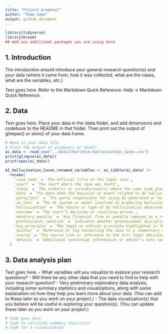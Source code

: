 ```yaml
---
title: "Project proposal"
author: "Team name"
output: github_document
---
```


```r
library(tidyverse)
library(broom)
## Add any additional packages you are using here
```

## 1. Introduction

The introduction should introduce your general research question(s) and your data (where it came from, how it was collected, what are the cases, what are the variables, etc.).

Text goes here. Refer to the Markdown Quick Reference: Help -> Markdown Quick Reference. 

## 2. Data

Text goes here. Place your data in the /data folder, and add dimensions and codebook to the README in that folder. Then print out the output of glimpse() or skim() of your data frame.

```r
# Read in your data file
# Print the output of glimpse() or skim()
ai_data <- read_csv("../data/Charlotin-hallucination_cases.csv")
print(glimpse(ai_data))
print(spec(ai_data))


```
```r
AI_Hallucination_Cases_renamed_variables <- as_tibble(ai_data) |>
  rename(
    `case_name` = `The official title of the legal case`,
    `court` = `The court where the case was heard`,
    `state` = `The state(s) or jurisdiction(s) where the case took place`,
    `date` = `The date when the decision or event related to AI hallucination occurred`,
    `party(ies)` = `The party responsible for using AI-generated or hallucinated content`,
    `ai_tool` = `The AI system or model involved in producing hallucinated content`,
    `hallucination` = `The nature or type of AI hallucination observed`,
    `outcome` = `The court’s decision or resulting action`,
    `monetary penalty` = `Any financial fine or penalty imposed as a result of the AI hallucination`,
    `professional_sanction` = `Indicates whether professional disciplinary action was taken against the party`,
    `key_principle` = `The legal or ethical principle highlighted in the case`,
    `pointer` = `Reference or tag connecting the case to a commentary or analysis`,
    `source` = `The source link or reference to the full legal decision, article, or document`,
    `details` = `Additional contextual information or editor’s note summarizing the case background`
  )
```

## 3. Data analysis plan

Text goes here.
- What variables will you visualize to explore your research questions?
- Will there be any other data that you need to find to help with your research question?
- Very preliminary exploratory data analysis, including some summary statistics and visualizations, along with some explanation on how they help you learn more about your data. (You can add to these later as you work on your project.)
- The data visualization(s) that you believe will be useful in exploring your question(s). (You can update these later as you work on your project.)


```r
# Code goes here
# Code to calculate summary statistics
# Code for a visualization
```
